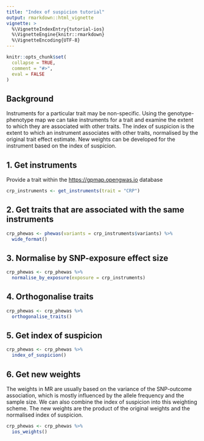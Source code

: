 ```yaml
---
title: "Index of suspicion tutorial"
output: rmarkdown::html_vignette
vignette: >
  %\VignetteIndexEntry{tutorial-ios}
  %\VignetteEngine{knitr::rmarkdown}
  %\VignetteEncoding{UTF-8}
---
```



```r
knitr::opts_chunk$set(
  collapse = TRUE,
  comment = "#>",
  eval = FALSE
)
```

## Background

Instruments for a particular trait may be non-specific. Using the genotype-phenotype map we can take instruments for a trait and examine the extent to which they are associated with other traits. The index of suspicion is the extent to which an instrument associates with other traits, normalised by the original trait effect estimate. New weights can be developed for the instrument based on the index of suspicion.

## 1. Get instruments

Provide a trait within the [https://gpmap.opengwas.io](https://gpmap.opengwas.io) database

```r
crp_instruments <- get_instruments(trait = "CRP")
```

## 2. Get traits that are associated with the same instruments

```r
crp_phewas <- phewas(variants = crp_instruments$variants) %>%
  wide_format()
```

## 3. Normalise by SNP-exposure effect size

```r
crp_phewas <- crp_phewas %>%
  normalise_by_exposure(exposure = crp_instruments)
```

## 4. Orthogonalise traits

```r
crp_phewas <- crp_phewas %>%
  orthogonalise_traits()
```

## 5. Get index of suspicion

```r
crp_phewas <- crp_phewas %>%
  index_of_suspicion()
```

## 6. Get new weights

The weights in MR are usually based on the variance of the SNP-outcome association, which is mostly influenced by the allele frequency and the sample size. We can also combine the index of suspicion into this weighting scheme. The new weights are the product of the original weights and the normalised index of suspicion.

```r
crp_phewas <- crp_phewas %>%
  ios_weights()
```

